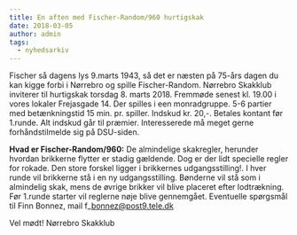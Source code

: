 ```yaml
---
title: En aften med Fischer-Random/960 hurtigskak
date: 2018-03-05
author: admin
tags:
  - nyhedsarkiv
---
```


Fischer så dagens lys 9.marts 1943, så det er næsten på 75-års dagen du kan kigge forbi i Nørrebro og spille Fischer-Random. Nørrebro Skakklub inviterer til hurtigskak torsdag 8. marts 2018. Fremmøde senest kl. 19.00 i vores lokaler Frejasgade 14. Der spilles i een monradgruppe. 5-6 partier med betænkningstid 15 min. pr. spiller. Indskud kr. 20,-. Betales kontant før 1.runde. Alt indskud går til præmier. Interesserede må meget gerne forhåndstilmelde sig på DSU-siden.

**Hvad er Fischer-Random/960:** De almindelige skakregler, herunder hvordan brikkerne flytter er stadig gældende. Dog er der lidt specielle regler for rokade. Den store forskel ligger i brikkernes udgangsstilling!. I hver runde vil brikkerne stå i en ny udgangsstilling. Bønderne vil stå som i almindelig skak, mens de øvrige brikker vil blive placeret efter lodtrækning. Før 1.runde starter vil reglerne nøje blive gennemgået. Eventuelle spørgsmål til Finn Bonnez, mail f\_bonnez@post9.tele.dk

Vel mødt! Nørrebro Skakklub
